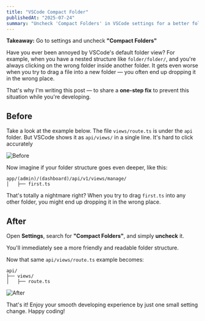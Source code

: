 ```yaml
---
title: "VSCode Compact Folder"
publishedAt: "2025-07-24"
summary: "Uncheck 'Compact Folders' in VSCode settings for a better folder structure view."
---
```


**Takeaway:** Go to settings and uncheck **"Compact Folders"**

Have you ever been annoyed by VSCode's default folder view? For example, when you have a nested structure like `folder/folder/`, and you're always clicking on the wrong folder inside another folder. It gets even worse when you try to drag a file into a new folder — you often end up dropping it in the wrong place.

That's why I'm writing this post — to share a **one-step fix** to prevent this situation while you're developing.

## Before

Take a look at the example below. The file `views/route.ts` is under the `api` folder. But VSCode shows it as `api/views/` in a single line. It's hard to click accurately

![Before](/images/posts/vscode-compact-folder/before.webp)

Now imagine if your folder structure goes even deeper, like this:

```plaintext
app/(admin)/(dashboard)/api/v1/views/manage/
│   ├── first.ts
```

That's totally a nightmare right? When you try to drag `first.ts` into any other folder, you might end up dropping it in the wrong place.

## After

Open **Settings**, search for **"Compact Folders"**, and simply **uncheck** it.

You'll immediately see a more friendly and readable folder structure.

Now that same `api/views/route.ts` example becomes:

```plaintext
api/
├── views/
│   ├── route.ts
```

![After](/images/posts/vscode-compact-folder/after.webp)

That's it! Enjoy your smooth developing experience by just one small setting change. Happy coding!
